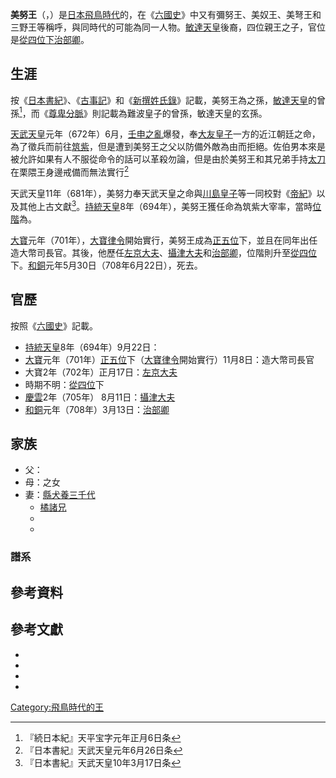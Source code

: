 {{東亞男性歷史人物
|名稱 = 美努王
|身份 = 
|國家 = 日本
|時代 = [[飛鳥時代|飛鳥時代]]
|主君 = [[天武天皇|天武天皇]]→[[持統天皇|持統天皇]]→[[文武天皇|文武天皇]]→[[元明天皇|元明天皇]]
|屆數 =
|最高職務 = [[治部省|治部卿]]
|前任 =
|繼任 = 
|圖片名稱 =
|圖片大小 =
|圖片說明 =
|氏 = 
|姓 =
|羅馬拼音 = Minuō或Minoō
|假名 = {{lang|ja|みぬおう}}或{{lang|ja|みのおう}}
|官職 = {{Link-ja|大宰帥|大宰帥|筑紫大宰率}}→造大幣司長官→[[京職|左京大夫]]→[[攝津國|攝津大夫]]→[[治部省|治部卿]]
|位階 = [[正五位|正五位]]下→[[從四位|從四位]]下
|信仰 =
|出身地 =
|世系 = 
|初名 = 
|乳名 = <!--日本、朝鮮、琉球以外人物用-->
|幼名 = 
|別名 =
|法號 = 
|院號 = 
|其他名號 = 
|出生日期 = 
|出生地點 =
|逝世日期 = [[和銅|和銅]]元年5月30日（708年6月22日）
|逝世地點 = 
|廟號 =
|諡號 =
|墓葬 =
|祠廟 =
|父親 = {{Link-ja|栗隈王|栗隈王}}
|嫡母 = 
|母親 = {{Link-ja|大伴長德|大伴長徳}}之女
|繼父=
|繼母=
|養父=
|養母=
|猶父= <!--日本人用-->
|烏帽子親= 
|正室 = 
|妻 = [[縣犬養三千代|縣犬養三千代]]
|繼室 =
|側室 =
|正室之父 = 
|正室之嫡母 =
|正室之母 =
|妻之父 = 
|妻之嫡母 =
|妻之母 =
|繼室之父 =
|繼室之嫡母 =
|繼室之母 =
|兄弟 = {{Link-ja|武家王|武家王}}
|姊妹 =
|子 = [[橘諸兄|橘諸兄]]<br>{{Link-ja|橘佐為|橘佐為}}
|女 = {{Link-ja|牟漏女王|牟漏女王}}
|養子 =
|養女 =
|猶子 = <!--日本人用-->
|婿養子 = <!--日本人用-->
|烏帽子子 = <!--日本人用-->
|繼子 =
|繼女 =
|其他親屬 = [[敏達天皇|敏達天皇]]（曾祖父）
|出身 = <!---此处指科举出身--->
|功名 = 
|經歷 = 
|著作 =
|注釋 =
}}

'''美努王'''（{{jpn|j=美努王|hg=みぬおう/みのおう|rm=Minuō/Minoō}}，{{bd|？||708年|6月22日||catIdx=Minoō}}）是[[日本|日本]][[飛鳥時代|飛鳥時代]]的{{Link-ja|王 (日本)|王 (皇族)|王}}，在《[[六國史|六國史]]》中又有彌努王、美奴王、美弩王和三野王等稱呼，與同時代的{{Link-ja|美濃王|美濃王}}可能為同一人物。[[敏達天皇|敏達天皇]]後裔，四位親王{{Link-ja|栗隈王|栗隈王}}之子，官位是[[從四位下|從四位下]][[治部省|治部卿]]。

== 生涯 ==
按《[[日本書紀|日本書紀]]》、《[[古事記|古事記]]》和《[[新撰姓氏錄|新撰姓氏錄]]》記載，美努王為{{Link-ja|難波皇子|難波皇子}}之孫，[[敏達天皇|敏達天皇]]的曾孫<ref>『続日本紀』天平宝字元年正月6日条</ref>，而《[[尊卑分脈|尊卑分脈]]》則記載為難波皇子的曾孫，敏達天皇的玄孫。

[[天武天皇|天武天皇]]元年（672年）6月，[[壬申之亂|壬申之亂]]爆發，{{Link-ja|佐伯男|佐伯男}}奉[[弘文天皇|大友皇子]]一方的近江朝廷之命，為了徵兵而前往[[筑紫|筑紫]]，但是遭到美努王之父{{Link-ja|大宰帥|大宰帥|筑紫大宰}}{{Link-ja|栗隈王|栗隈王}}以防備外敵為由而拒絕。佐伯男本來是被允許如果有人不服從命令的話可以革殺勿論，但是由於美努王和其兄弟{{Link-ja|武家王|武家王}}手持[[太刀|太刀]]在栗隈王身邊戒備而無法實行<ref>『日本書紀』天武天皇元年6月26日条</ref>

天武天皇11年（681年），美努力奉天武天皇之命與[[川島皇子|川島皇子]]等一同校對《[[帝紀|帝紀]]》以及其他上古文獻<ref>『日本書紀』天武天皇10年3月17日条</ref>。[[持統天皇|持統天皇]]8年（694年），美努王獲任命為筑紫大宰率，當時[[位階|位階]]為{{Link-ja|冠位位階制度變遷|冠位・位階制度の変遷|淨廣肆}}。

[[大寶_(日本)|大寶]]元年（701年），[[大寶律令|大寶律令]]開始實行，美努王成為[[正五位|正五位]]下，並且在同年出任造大幣司長官。其後，他歷任[[京職|左京大夫]]、[[攝津國|攝津大夫]]和[[治部省|治部卿]]，位階則升至[[從四位|從四位]]下。[[和銅|和銅]]元年5月30日（708年6月22日），死去。

== 官歷 ==
按照《[[六國史|六國史]]》記載。
*[[持統天皇|持統天皇]]8年（694年）9月22日：{{Link-ja|大宰帥|大宰帥|筑紫大宰率}}
*[[大寶_(日本)|大寶]]元年（701年）[[正五位|正五位]]下（[[大寶律令|大寶律令]]開始實行）11月8日：造大幣司長官
*大寶2年（702年）正月17日：[[京職|左京大夫]]
*時期不明：[[從四位|從四位]]下
*[[慶雲_(文武天皇)|慶雲]]2年（705年） 8月11日：[[攝津國|攝津大夫]]
*[[和銅|和銅]]元年（708年）3月13日：[[治部省|治部卿]]

== 家族 ==
*父：{{Link-ja|栗隈王|栗隈王}}
*母：{{Link-ja|大伴長德|大伴長徳}}之女
*妻：[[縣犬養三千代|縣犬養三千代]]
**[[橘諸兄|橘諸兄]]
**{{Link-ja|橘佐為|橘佐為}}
**{{Link-ja|牟漏女王|牟漏女王}}
=== 譜系 ===
{{日本皇室飛鳥時代}}

==參考資料==
{{reflist}}

==參考文獻== 
*{{cite book |editor={{Link-ja|宇治谷孟|宇治谷孟}} |title=日本書紀 （下） |publisher={{Link-ja|講談社學術文庫|講談社学術文庫}} |year=1988 |isbn=978-4061588349}}
*{{cite book |editor={{Link-ja|宇治谷孟|宇治谷孟}} |title=続日本紀 （上） |publisher={{Link-ja|講談社學術文庫|講談社学術文庫}} |year=1995 |isbn=978-4061590304}}
*{{cite book |editor=胡口靖夫 |title=美努王をめぐる二、三の問題 |publisher=国史学92号 |year=1974 }}
*{{cite book |editor={{Link-ja|義江明子|義江明子}} |title=県犬養橘三千代 |publisher=[[吉川弘文館|吉川弘文館]] |year=2009  |isbn=978-4642052559}}

{{DEFAULTSORT:Minoō}}
[[Category:飛鳥時代的王|Category:飛鳥時代的王]]